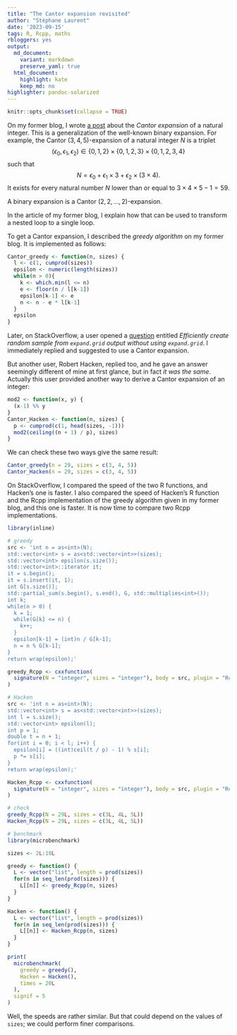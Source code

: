 ```yaml
---
title: "The Cantor expansion revisited"
author: "Stéphane Laurent"
date: '2023-09-15'
tags: R, Rcpp, maths
rbloggers: yes
output:
  md_document:
    variant: markdown
    preserve_yaml: true
  html_document:
    highlight: kate
    keep_md: no
highlighter: pandoc-solarized
---
```


```r
knitr::opts_chunk$set(collapse = TRUE)
```

On my former blog, I wrote 
[a post](https://stla.github.io/stlapblog/posts/Greedy.html) about the 
*Cantor expansion* of a natural integer. 
This is a generalization of the well-known binary expansion. For example, the 
Cantor $(3,4,5)$-expansion of a natural integer $N$ is a triplet 
$$
(\epsilon_0, \epsilon_1, \epsilon_2) \in 
\{0,1,2\} \times \{0,1,2,3\} \times \{0,1,2,3,4\}
$$
such that 
$$
N = \epsilon_0 + \epsilon_1 \times 3 + \epsilon_2 \times (3\times 4).
$$
It exists for every natural number $N$ lower than or equal to 
$3 \times 4 \times 5 - 1 = 59$.

A binary expansion is a Cantor $(2, 2, \ldots, 2)$-expansion.

In the article of my former blog, I explain how that can be used to transform 
a nested loop to a single loop.

To get a Cantor expansion, I described the *greedy algorithm* on my former 
blog. It is implemented as follows:

```r
Cantor_greedy <- function(n, sizes) {
  l <- c(1, cumprod(sizes))
  epsilon <- numeric(length(sizes))
  while(n > 0){
    k <- which.min(l <= n)
    e <- floor(n / l[k-1])
    epsilon[k-1] <- e
    n <- n - e * l[k-1]
  }
  epsilon
}
```

Later, on StackOverflow, a user opened a 
[question](https://stackoverflow.com/q/74563284/1100107) entitled 
*Efficiently create random sample from `expand.grid` output without using 
`expand.grid`*. I immediately replied and suggested to use a Cantor expansion. 

But another user, Robert Hacken, replied too, and he gave an answer seemingly
different of mine at first glance, but in fact *it was the same*. Actually 
this user provided another way to derive a Cantor expansion of an integer:

```r
mod2 <- function(x, y) {
  (x-1) %% y
}
Cantor_Hacken <- function(n, sizes) {
  p <- cumprod(c(1, head(sizes, -1)))
  mod2(ceiling((n + 1) / p), sizes)
}
```

We can check these two ways give the same result:

```r
Cantor_greedy(n = 29, sizes = c(3, 4, 5))
Cantor_Hacken(n = 29, sizes = c(3, 4, 5))
```

On StackOverflow, I compared the speed of the two R functions, and Hacken's one 
is faster. I also compared the speed of Hacken's R function and the Rcpp 
implementation of the greedy algorithm given in my former blog, and this one 
is faster. It is now time to compare two Rcpp implementations.

```r
library(inline)

# greedy 
src <- 'int n = as<int>(N);
std::vector<int> s = as<std::vector<int>>(sizes);
std::vector<int> epsilon(s.size());
std::vector<int>::iterator it;
it = s.begin();
it = s.insert(it, 1);
int G[s.size()];
std::partial_sum(s.begin(), s.end(), G, std::multiplies<int>());
int k;
while(n > 0) {
  k = 1;
  while(G[k] <= n) {
    k++;
  }
  epsilon[k-1] = (int)n / G[k-1];
  n = n % G[k-1];
}
return wrap(epsilon);'

greedy_Rcpp <- cxxfunction(
  signature(N = "integer", sizes = "integer"), body = src, plugin = "Rcpp"
)

# Hacken 
src <- 'int n = as<int>(N);
std::vector<int> s = as<std::vector<int>>(sizes);
int l = s.size();
std::vector<int> epsilon(l);
int p = 1;
double t = n + 1;
for(int i = 0; i < l; i++) {
  epsilon[i] = ((int)ceil(t / p) - 1) % s[i];
  p *= s[i];
}
return wrap(epsilon);'

Hacken_Rcpp <- cxxfunction(
  signature(N = "integer", sizes = "integer"), body = src, plugin = "Rcpp"
)

# check
greedy_Rcpp(N = 29L, sizes = c(3L, 4L, 5L))
Hacken_Rcpp(N = 29L, sizes = c(3L, 4L, 5L))

# benchmark
library(microbenchmark)

sizes <- 2L:10L

greedy <- function() {
  L <- vector("list", length = prod(sizes))
  for(n in seq_len(prod(sizes))) {
    L[[n]] <- greedy_Rcpp(n, sizes)
  }
}

Hacken <- function() {
  L <- vector("list", length = prod(sizes))
  for(n in seq_len(prod(sizes))) {
    L[[n]] <- Hacken_Rcpp(n, sizes)
  }
}

print(
  microbenchmark(
    greedy = greedy(),
    Hacken = Hacken(),
    times = 20L
  ),
  signif = 5
)
```

Well, the speeds are rather similar. 
But that could depend on the values of `sizes`; we could perform finer 
comparisons.

